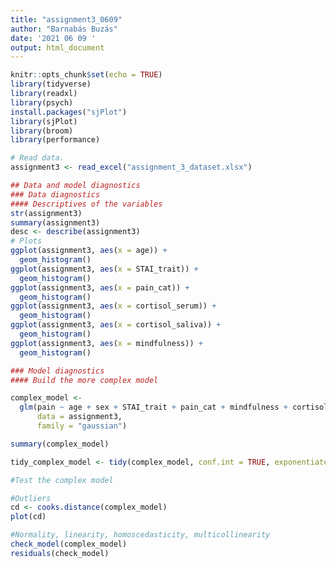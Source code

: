 ```yaml
---
title: "assignment3_0609"
author: "Barnabás Buzás"
date: '2021 06 09 '
output: html_document
---
```


```r
knitr::opts_chunk$set(echo = TRUE)
library(tidyverse)
library(readxl)
library(psych)
install.packages("sjPlot")
library(sjPlot)
library(broom)
library(performance)
```

```r
# Read data.
assignment3 <- read_excel("assignment_3_dataset.xlsx")
```

```r
## Data and model diagnostics 
### Data diagnostics
#### Descriptives of the variables
str(assignment3)
summary(assignment3)
desc <- describe(assignment3)
# Plots
ggplot(assignment3, aes(x = age)) +
  geom_histogram()
ggplot(assignment3, aes(x = STAI_trait)) +
  geom_histogram()
ggplot(assignment3, aes(x = pain_cat)) +
  geom_histogram()
ggplot(assignment3, aes(x = cortisol_serum)) +
  geom_histogram()
ggplot(assignment3, aes(x = cortisol_saliva)) +
  geom_histogram()
ggplot(assignment3, aes(x = mindfulness)) +
  geom_histogram()
```

```r
### Model diagnostics
#### Build the more complex model

complex_model <- 
  glm(pain ~ age + sex + STAI_trait + pain_cat + mindfulness + cortisol_serum + cortisol_saliva,
      data = assignment3,
      family = "gaussian")

summary(complex_model)

tidy_complex_model <- tidy(complex_model, conf.int = TRUE, exponentiate = TRUE)

```

```r
#Test the complex model

#Outliers
cd <- cooks.distance(complex_model)
plot(cd)

#Normality, linearity, homoscedasticity, multicollinearity
check_model(complex_model)
residuals(check_model)
```

